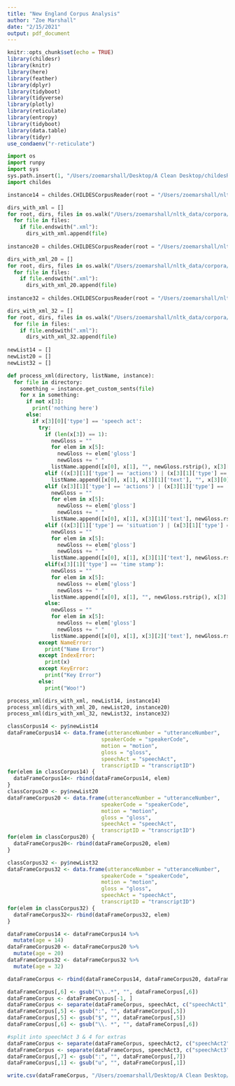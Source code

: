 ```yaml
---
title: "New England Corpus Analysis"
author: "Zoe Marshall"
date: "2/15/2021"
output: pdf_document
---
```


```r
knitr::opts_chunk$set(echo = TRUE)
library(childesr)
library(knitr)
library(here)
library(feather)
library(dplyr)
library(tidyboot)
library(tidyverse)
library(plotly)
library(reticulate)
library(entropy)
library(tidyboot)
library(data.table)
library(tidyr)
use_condaenv("r-reticulate")
```


```python
import os
import runpy
import sys
sys.path.insert(1, "/Users/zoemarshall/Desktop/A Clean Desktop/childesResearch2020/childes-db/djangoapp/db")
import childes

instance14 = childes.CHILDESCorpusReader(root = "/Users/zoemarshall/nltk_data/corpora/childes/data-xml/Eng-USA/NewEngland 3/14", fileids = os.listdir("/Users/zoemarshall/nltk_data/corpora/childes/data-xml/Eng-USA/NewEngland 3/14"))

dirs_with_xml = []
for root, dirs, files in os.walk("/Users/zoemarshall/nltk_data/corpora/childes/data-xml/Eng-USA/NewEngland 3/14"):
  for file in files:
    if file.endswith(".xml"):
      dirs_with_xml.append(file)
      
instance20 = childes.CHILDESCorpusReader(root = "/Users/zoemarshall/nltk_data/corpora/childes/data-xml/Eng-USA/NewEngland 3/20", fileids = os.listdir("/Users/zoemarshall/nltk_data/corpora/childes/data-xml/Eng-USA/NewEngland 3/20"))

dirs_with_xml_20 = []
for root, dirs, files in os.walk("/Users/zoemarshall/nltk_data/corpora/childes/data-xml/Eng-USA/NewEngland 3/20"):
  for file in files:
    if file.endswith(".xml"):
      dirs_with_xml_20.append(file)
      
instance32 = childes.CHILDESCorpusReader(root = "/Users/zoemarshall/nltk_data/corpora/childes/data-xml/Eng-USA/NewEngland 3/32", fileids = os.listdir("/Users/zoemarshall/nltk_data/corpora/childes/data-xml/Eng-USA/NewEngland 3/32"))

dirs_with_xml_32 = []
for root, dirs, files in os.walk("/Users/zoemarshall/nltk_data/corpora/childes/data-xml/Eng-USA/NewEngland 3/32"):
  for file in files:
    if file.endswith(".xml"):
      dirs_with_xml_32.append(file)
    
newList14 = []
newList20 = []
newList32 = []

def process_xml(directory, listName, instance):
  for file in directory:
    something = instance.get_custom_sents(file)
    for x in something:
      if not x[3]:
        print('nothing here')
      else:
        if x[3][0]['type'] == 'speech act':
          try:
            if (len(x[3]) == 1):
              newGloss = ""
              for elem in x[5]:
                newGloss += elem['gloss']
                newGloss += " "
              listName.append([x[0], x[1], "", newGloss.rstrip(), x[3][0]['text'], file])
            elif ((x[3][1]['type'] == 'actions') | (x[3][1]['type'] == 'gesture')) & (len(x[5]) == 0):
              listName.append([x[0], x[1], x[3][1]['text'], "", x[3][0]['text'], file])
            elif (x[3][1]['type'] == 'actions') | (x[3][1]['type'] == 'gesture'):
              newGloss = ""
              for elem in x[5]:
                newGloss += elem['gloss']
                newGloss += " "
              listName.append([x[0], x[1], x[3][1]['text'], newGloss.rstrip(), x[3][0]['text'], file])
            elif ((x[3][1]['type'] == 'situation') | (x[3][1]['type'] == 'intonation') | (x[3][1]['type'] == 'comments') | (x[3][1]['type'] == 'paralinguistics') | (x[3][1]['type'] == 'extension') | (x[3][1]['type'] == 'explanation') ):
              newGloss = ""
              for elem in x[5]:
                newGloss += elem['gloss']
                newGloss += " "
              listName.append([x[0], x[1], x[3][1]['text'], newGloss.rstrip(), x[3][0]['text'], file])
            elif(x[3][1]['type'] == 'time stamp'):
              newGloss = ""
              for elem in x[5]:
                newGloss += elem['gloss']
                newGloss += " "
              listName.append([x[0], x[1], "", newGloss.rstrip(), x[3][0]['text'], file])
            else:
              newGloss = ""
              for elem in x[5]:
                newGloss += elem['gloss']
                newGloss += " "
              listName.append([x[0], x[1], x[3][2]['text'], newGloss.rstrip(), x[3][0]['text'], file])
          except NameError:
            print("Name Error")
          except IndexError:
            print(x)
          except KeyError:
            print("Key Error")
          else:
            print("Woo!")

process_xml(dirs_with_xml, newList14, instance14)
process_xml(dirs_with_xml_20, newList20, instance20)
process_xml(dirs_with_xml_32, newList32, instance32)
```


```r
classCorpus14 <- py$newList14
dataFrameCorpus14 <- data.frame(utteranceNumber = "utteranceNumber",
                              speakerCode = "speakerCode",
                              motion = "motion",
                              gloss = "gloss",
                              speechAct = "speechAct",
                              transcriptID = "transcriptID")
for(elem in classCorpus14) {
  dataFrameCorpus14<- rbind(dataFrameCorpus14, elem)
}
classCorpus20 <- py$newList20
dataFrameCorpus20 <- data.frame(utteranceNumber = "utteranceNumber",
                              speakerCode = "speakerCode",
                              motion = "motion",
                              gloss = "gloss",
                              speechAct = "speechAct",
                              transcriptID = "transcriptID")
for(elem in classCorpus20) {
  dataFrameCorpus20<- rbind(dataFrameCorpus20, elem)
}

classCorpus32 <- py$newList32
dataFrameCorpus32 <- data.frame(utteranceNumber = "utteranceNumber",
                              speakerCode = "speakerCode",
                              motion = "motion",
                              gloss = "gloss",
                              speechAct = "speechAct",
                              transcriptID = "transcriptID")
for(elem in classCorpus32) {
  dataFrameCorpus32<- rbind(dataFrameCorpus32, elem)
}

dataFrameCorpus14 <- dataFrameCorpus14 %>%
  mutate(age = 14)
dataFrameCorpus20 <- dataFrameCorpus20 %>%
  mutate(age = 20)
dataFrameCorpus32 <- dataFrameCorpus32 %>%
  mutate(age = 32)

dataFrameCorpus <- rbind(dataFrameCorpus14, dataFrameCorpus20, dataFrameCorpus32)

dataFrameCorpus[,6] <- gsub("\\..*", "", dataFrameCorpus[,6]) 
dataFrameCorpus <- dataFrameCorpus[-1, ]
dataFrameCorpus <- separate(dataFrameCorpus, speechAct, c("speechAct1", "speechAct2"), 5)
dataFrameCorpus[,5] <- gsub(":", "", dataFrameCorpus[,5])
dataFrameCorpus[,5] <- gsub("$", "", dataFrameCorpus[,5])
dataFrameCorpus[,6] <- gsub("\\. *", "", dataFrameCorpus[,6])

#split into speechAct 3 & 4 for extras
dataFrameCorpus <- separate(dataFrameCorpus, speechAct2, c("speechAct2", "speechAct3"), 3)
dataFrameCorpus <- separate(dataFrameCorpus, speechAct3, c("speechAct3", "speechAct4"), 5)
dataFrameCorpus[,7] <- gsub(":", "", dataFrameCorpus[,7])
dataFrameCorpus[,1] <- gsub("u", "", dataFrameCorpus[,1])

write.csv(dataFrameCorpus, "/Users/zoemarshall/Desktop/A Clean Desktop/childesResearch2020/childlanguageinfo/data/newEnglandSpeechActs.csv")
```